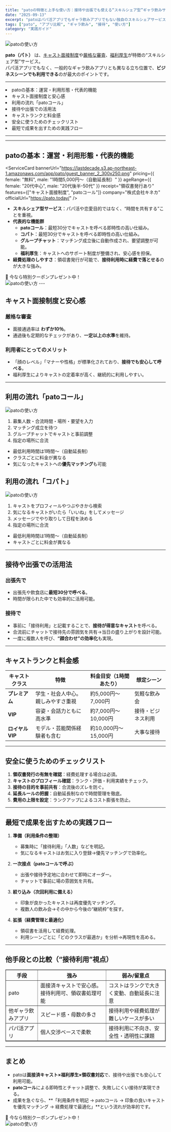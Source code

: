 ```yaml
---
title: "patoの特徴と上手な使い方：接待や出張でも使える“スキルシェア型”ギャラ飲みサービス"
date: "2025-09-13"
excerpt: "patoはパパ活アプリでもギャラ飲みアプリでもない独自のスキルシェアサービス。厳選キャストによる安心感、接待利用や経費処理のしやすさ、patoコールを中心とした使い方を整理しました。"
tags: ["pato", "アプリ比較", "ギャラ飲み", "接待", "使い方"]
category: "実践ガイド"
---
```


<img src="https://lastdecade.s3.ap-northeast-1.amazonaws.com/topic/topics18/LD_Topics18.png" alt="patoの使い方" className="rounded-xl border shadow-sm mt-3" />

**pato（パト）** は、<u>キャスト面接制度</u>や<u>厳格な審査</u>、<u>福利厚生</u>が特徴の“スキルシェア型”サービス。  
パパ活アプリでもなく、一般的なギャラ飲みアプリとも異なる立ち位置で、**ビジネスシーンでも利用できる**のが最大のポイントです。

---

<CalloutList color="orange">
  <li>patoの基本：運営・利用形態・代表的機能</li>
  <li>キャスト面接制度と安心感</li>
  <li>利用の流れ「patoコール」</li>
  <li>接待や出張での活用法</li>
  <li>キャストランクと料金感</li>
  <li>安全に使うためのチェックリスト</li>
  <li>最短で成果を出すための実践フロー</li>
</CalloutList>

---

<InlineToc title="Contents" accent="cyan" scrollOffset={80} />

---

## patoの基本：運営・利用形態・代表的機能

<ServiceCard
      bannerUrl="https://lastdecade.s3.ap-northeast-1.amazonaws.com/app/pato/guest_banner_2_300x250.png"
      pricing={{ female: "無料", male: "1時間5,000円〜（自動延長制）" }}
      ageRange={{ female: "20代中心", male: "20代後半-50代" }}
      receipt="領収書発行あり"
      features={["キャスト面接制度", "patoコール"]}
      company="株式会社キネカ"
      officialUrl="https://pato.today/"
    />

- **スキルシェア型サービス**：パパ活や恋愛目的ではなく、“時間を共有する”ことを重視。  
- **代表的な機能群**  
  - **patoコール**：最短30分でキャストを呼べる即時性の高い仕組み。
  - **コパト**：最短30分でキャストを呼べる即時性の高い仕組み。  
  - **グループチャット**：マッチング成立後に自動作成され、要望調整が可能。  
  - **福利厚生**：キャストへのサポート制度が整備され、安心感を担保。  
- **経費処理のしやすさ**：領収書発行が可能で、**接待利用時に経費で落とせる**のが大きな強み。

<RelatedArticles slug="topics11" basePath="topics" />

<div className="text-lg font-bold text-pink-600 mb-2 animate-pulse text-center">
  🎁 今なら特別クーポンプレゼント中！
</div>
<Link href="https://pato.today/guest?t=oz380rN8PosHe9NelE5Bbc5zuac">
  <img src="https://lastdecade.s3.ap-northeast-1.amazonaws.com/app/pato/guest_banner_320x50.png" alt="patoの使い方" className="rounded-xl border shadow-sm mt-3 hover:opacity-50" />
</Link>
---

## キャスト面接制度と安心感

### 厳格な審査
- 面接通過率は **わずか10％**。  
- 通過後も定期的なチェックがあり、**一定以上の水準**を維持。  

### 利用者にとってのメリット
- 「顔のレベル」「マナーや性格」が標準化されており、**接待でも安心して呼べる**。  
- 福利厚生によりキャストの定着率が高く、継続的に利用しやすい。

---

## 利用の流れ「patoコール」

<img src="https://lastdecade.s3.ap-northeast-1.amazonaws.com/app/pato/step_call_step.png" alt="patoの使い方" className="rounded-xl border shadow-sm mt-3" />

1. 募集人数・合流時間・場所・要望を入力  
2. マッチング成立を待つ  
3. グループチャットでキャストと事前調整  
4. 指定の場所に合流  

- 最低利用時間は1時間〜（自動延長制）  
- クラスごとに料金が異なる  
- 気になったキャストへの**優先マッチング**も可能  

## 利用の流れ「コパト」

<img src="https://lastdecade.s3.ap-northeast-1.amazonaws.com/app/pato/step_kopato_step.png" alt="patoの使い方" className="rounded-xl border shadow-sm mt-3" />

1. キャストをプロフィールやつぶやきから検索
2. 気になるキャストがいたら「いいね」をしてメッセージ
3. メッセージでやり取りして日程を決める
4. 指定の場所に合流  

- 最低利用時間は1時間〜（自動延長制）  
- キャストごとに料金が異なる  

---

## 接待や出張での活用法

### 出張先で
- 出張先や飲食店に**最短30分で呼べる**。  
- 時間が限られた中でも効率的に活用可能。  

### 接待で
- 事前に「接待利用」と記載することで、**接待が得意なキャスト**を呼べる。  
- 合流前にチャットで接待先の雰囲気を共有→当日の盛り上がりを設計可能。  
- 一度に複数人を呼び、**“顔合わせ”の効率化**も実現。  

---

## キャストランクと料金感

| キャストクラス | 特徴 | 料金目安（1時間あたり） | 想定シーン |
|----------------|------|----------------------|------------|
| **プレミアム** | 学生・社会人中心。親しみやすさ重視 | 約5,000円〜7,000円 | 気軽な飲み会 |
| **VIP** | 容姿・会話力ともに高水準 | 約7,000円〜10,000円 | 接待・ビジネス利用 |
| **ロイヤルVIP** | モデル・芸能関係経験者も含む | 約10,000円〜15,000円 | 大事な接待 |

---

## 安全に使うためのチェックリスト

1. **領収書発行の有無を確認**：経費処理する場合は必須。  
2. **キャストのプロフィール確認**：ランク・評価・利用実績をチェック。  
3. **接待の目的を事前共有**：合流後のズレを防ぐ。  
4. **延長ルールの把握**：自動延長制なので時間管理を徹底。  
5. **費用の上限を設定**：ランクアップによるコスト膨張を防止。  

---

## 最短で成果を出すための実践フロー

1. **準備（利用条件の整理）**  
   - 募集時に「接待利用」「人数」などを明記。  
   - 気になるキャストはお気に入り登録→優先マッチングで効率化。  

2. **一次接点（patoコールで呼ぶ）**  
   - 出張や接待予定地に合わせて即時にオーダー。  
   - チャットで事前に場の雰囲気を共有。  

3. **絞り込み（次回利用に備える）**  
   - 印象が良かったキャストは再度優先マッチング。  
   - 複数人の飲み会→その中から今後の“継続枠”を探す。  

4. **拡張（経費管理と最適化）**  
   - 領収書を活用して経費処理。  
   - 利用シーンごとに「どのクラスが最適か」を分析→再現性を高める。  

---

## 他手段との比較（“接待利用”視点）

<table border="1" cellSpacing="0" cellPadding="6">
  <thead>
    <tr>
      <th>手段</th>
      <th>強み</th>
      <th>弱み/留意点</th>
    </tr>
  </thead>
  <tbody>
    <tr>
      <td>pato</td>
      <td>面接済キャストで安心感。接待利用可、領収書処理可能</td>
      <td>コストはランクで大きく変動、自動延長に注意</td>
    </tr>
    <tr>
      <td>他ギャラ飲みアプリ</td>
      <td>スピード感・母数の多さ</td>
      <td>接待利用や経費処理が難しいケースが多い</td>
    </tr>
    <tr>
      <td>パパ活アプリ</td>
      <td>個人交渉ベースで柔軟</td>
      <td>接待利用に不向き、安全性・透明性に課題</td>
    </tr>
  </tbody>
</table>

---

## まとめ

- patoは**面接済キャスト×福利厚生×領収書対応**で、接待や出張でも安心して利用可能。  
- **patoコール**による即時性とチャット調整で、失敗しにくい接待が実現できる。  
- 成果を急ぐなら、**「利用条件を明記 → patoコール → 印象の良いキャストを優先マッチング → 経費処理で最適化」**という流れが効率的です。

<div className="text-lg font-bold text-pink-600 mb-2 animate-pulse text-center">
  🎁 今なら特別クーポンプレゼント中！
</div>
<Link href="https://pato.today/guest?t=oz380rN8PosHe9NelE5Bbc5zuac">
  <img src="https://lastdecade.s3.ap-northeast-1.amazonaws.com/app/pato/guest_banner_320x50.png" alt="patoの使い方" className="rounded-xl border shadow-sm mt-3 hover:opacity-50" />
</Link>

